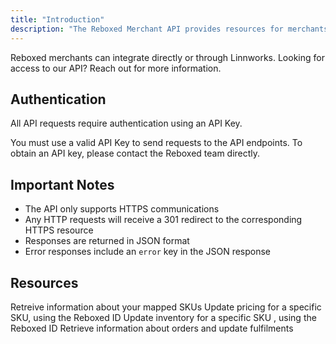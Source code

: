 ```yaml
---
title: "Introduction"
description: "The Reboxed Merchant API provides resources for merchants to manage their products, pricing, inventory and orders. This documentation outlines the available endpoints and how to interact with them."
---
```


<Note>
  Reboxed merchants can integrate directly or through Linnworks. Looking for access to our API? Reach out for more information.
</Note>

## Authentication

All API requests require authentication using an API Key.

You must use a valid API Key to send requests to the API endpoints. To obtain an API key, please contact the Reboxed team directly.

## Important Notes

- The API only supports HTTPS communications
- Any HTTP requests will receive a 301 redirect to the corresponding HTTPS resource
- Responses are returned in JSON format
- Error responses include an `error` key in the JSON response

## Resources

<CardGroup cols={2}>
  <Card title="Products" icon="mobile-notch" iconType="regular" color="#591091">
    Retreive information about your mapped SKUs
  </Card>
  <Card title="Pricing" icon="circle-dollar" iconType="regular" color="#591091">
    Update pricing for a specific SKU, using the Reboxed ID
  </Card>
  <Card title="Inventory" icon="warehouse-full" iconType="regular" color="#591091" cta="Update inventory quantities for specific SKUs">
    Update inventory for  a specific SKU , using the Reboxed ID
  </Card>
  <Card title="Orders" icon="bag-shopping" iconType="regular" color="#591091">
    Retrieve information about orders and update fulfilments
  </Card>
</CardGroup>